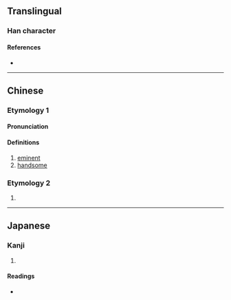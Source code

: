 {{character info}}
==Translingual==

===Han character===
{{Han char|rn=9|rad=人|as=11|sn=13|four=|canj=OKPB|ids=⿰亻帶}}

====References====
* {{Han ref|kx=0115.140|dkj=01042|hdz=10210.030|uh=50C0|ud=20672}}

----

==Chinese==
{{zh-forms}}

===Etymology 1===

====Pronunciation====
{{zh-pron
|m=dì
|c=dai3
|mc=y
|oc=y
|cat=a
}}

====Definitions====
{{zh-hanzi}}

# [[eminent]]
# [[handsome]]

===Etymology 2===
# {{zh-only|偙儶}}

----

==Japanese==

===Kanji===
{{ja-kanji|grade=|rs=人11}}

# {{rfdef|ja|sort=人11}}

====Readings====
* {{ja-readings|on=[[てい]] (tei)|kun=[[くるしむ]] (kurushimu)}}
